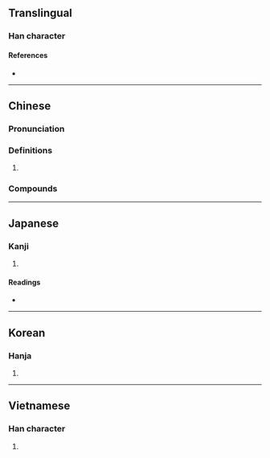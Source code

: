 {{character info/new}}
==Translingual==

===Han character===
{{Han char|rn=61|rad=心|as=07|sn=10|four=|canj=PHDN|ids=⿰忄利}}

====References====
* {{Han ref|kx=0388.341|dkj=10689|dj=0721.060|hdz=42305.121|uh=60A7|ud=24743}}

----

==Chinese==
{{zh-forms}}

===Pronunciation===
{{zh-pron
|m=lì
|cat=
}}

===Definitions===
{{zh-hanzi}}

# {{zh-only|怜悧}}

===Compounds===
{{zh-der|怜悧}}

----

==Japanese==

===Kanji===
{{ja-kanji|grade=uc|rs=心07}}

# {{defn|lang=ja|sort=心07}}

====Readings====
* {{ja-readings|on=[[り]] (ri)|kun=}}

----

==Korean==

===Hanja===
{{ko-hanja|hangeul=[[리]]>[[이]]|eumhun=|rv=ri>i|mr=ri>i|y=li>i}}

# {{defn|lang=ko|sort=心07}}

----

==Vietnamese==

===Han character===
{{vi-readings|rs=心07|hanviet=rượi}}

# {{defn|lang=vi|sort=心07}}
